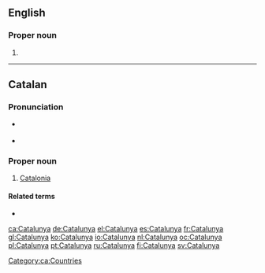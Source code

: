 ==English==

===Proper noun===
{{en-proper noun}}

# {{alternative form of|Catalonia|lang=en}}
----
==Catalan==

===Pronunciation===
* {{a|Standard}} {{IPA|/kətə'ɫuɲə/|lang=ca}}
* {{a|Western}} {{IPA|/kata'ɫuɲa/|lang=ca}}

===Proper noun===
{{ca-proper noun|f}}

# [[Catalonia]]

====Related terms====
* {{l/ca|català}}

[[Category:ca:Countries]]

[[ca:Catalunya]]
[[de:Catalunya]]
[[el:Catalunya]]
[[es:Catalunya]]
[[fr:Catalunya]]
[[gl:Catalunya]]
[[ko:Catalunya]]
[[io:Catalunya]]
[[nl:Catalunya]]
[[oc:Catalunya]]
[[pl:Catalunya]]
[[pt:Catalunya]]
[[ru:Catalunya]]
[[fi:Catalunya]]
[[sv:Catalunya]]